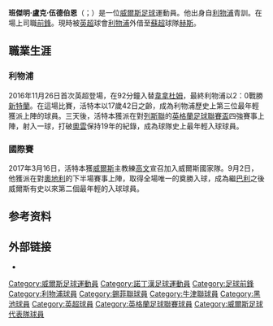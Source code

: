 {{noteTA|G1=足球|G2=liverpoolfc|G3=EPL|G4=FAcup
|T=zh-hans:本·伍德伯恩;zh-hk:賓·活特本;zh-tw:本·伍德伯恩;
|1=zh-hans:本·伍德伯恩;zh-hk:賓·活特本;zh-tw:本·伍德伯恩;
|2=zh-hans:伍德伯恩;zh-hk:活特本;zh-tw:伍德伯恩;
}}

{{Infobox football biography
|     name = 賓·活特本<br />Ben Woodburn
| image = LFC Parade 2019 01 Ben Woodburn.jpg
| image_size = 200
|        caption = 
|       fullname = Benjamin Luke Woodburn<ref>{{cite web |url=https://www.efl.com/siteassets/image/201920/general-news/efl-squad-numbering-06.09.2019.pdf |title=Notification of shirt numbers: Oxford United |publisher=English Football League |page=52 |access-date=2021-03-31 |archive-date=2019-10-26 |archive-url=https://web.archive.org/web/20191026130103/https://www.efl.com/siteassets/image/201920/general-news/efl-squad-numbering-06.09.2019.pdf |dead-url=no }}</ref>
|    birth_date = {{birth date and age|1999|10|15|df=y}}
| birth_place = {{ENG}}[[诺丁汉|诺丁汉]]
|         height = 1.74m
|       position = [[前鋒_(足球)|前鋒]]
| currentclub =  [[哈茨足球俱乐部|赫斯]] ([[利物浦足球俱乐部|利物浦]]外借)
| clubnumber = 9
|    youthyears1 = 2007–2016 |youthclubs1 = [[利物浦足球俱乐部|利物浦]]
|         years1 = 2016–     |clubs1 = [[利物浦足球俱乐部|利物浦]] |caps1 = 6 |goals1 = 0 <!-- LEAGUE ONLY -->
|         years2 = 2018–2019 |clubs2 = → [[錫菲聯足球會|錫菲聯]] |caps2 = 7 |goals2 = 0
| years3  = 2019–2020
| clubs3  = → [[牛津聯足球會|牛津聯]]（外借）
| caps3   = 11
| goals3  = 1
| years4  = 2020–2021
| clubs4  = → [[黑池足球會|黑池]] (外借)
| caps4   = 10
| goals4  = 0
| years5  = 2021–
| clubs5  = → [[哈茨足球俱乐部|赫斯]] (外借)
| caps5   = 14
| goals5  = 2
| nationalyears1 = 2014      |nationalteam1 = 威爾斯U15 |nationalcaps1 = 2 |nationalgoals1 = 0
| nationalyears2 = 2015      |nationalteam2 = 威爾斯U16 |nationalcaps2 = 1 |nationalgoals2 = 3
| nationalyears3 = 2014–2016
| nationalteam3 = 威爾斯U17
| nationalcaps3 = 8
| nationalgoals3 = 1
| nationalyears4 = 2016–2018
| nationalteam4 = 威爾斯U19
| nationalcaps4 = 4
| nationalgoals4 = 2
| nationalyears5 = 2017–
| nationalteam5 = [[威爾斯足球代表隊|威爾斯]]
| nationalcaps5 = 11
| nationalgoals5 = 2
|       pcupdate =  2021年12月12日
| nationalteam-update = 2021年9月1日
}}

'''班傑明·盧克·伍德伯恩'''（{{lang-en|Benjamin Luke Woodburn}}；{{bd|1999年|10月12日}}）是一位[[威爾斯|威爾斯]][[足球|足球]]運動員。他出身自[[利物浦足球俱樂部|利物浦]]青訓。在場上司職[[前鋒_(足球)|前鋒]]。現時被[[英格兰足球超级联赛|英超]]球會[[利物浦足球俱乐部|利物浦]]外借至[[蘇超|蘇超]]球隊[[哈茨足球俱乐部|赫斯]]。

== 職業生涯 ==

=== 利物浦 ===
2016年11月26日首次英超登場，在92分鐘入替[[吉奥吉尼奥·维纳尔杜姆|韋拿杜姆]]，最終利物浦以2：0戰勝[[桑德兰足球俱乐部|新特蘭]]。在這場比賽，活特本以17歲42日之齡，成為利物浦歷史上第三位最年輕獲派上陣的球員。三天後，活特本獲派在對[[列斯聯足球會|列斯聯]]的[[英格蘭足球聯賽盃|英格蘭足球聯賽盃]]四強賽事上陣，射入一球，打破[[迈克尔·欧文|奧雲]]保持19年的紀錄，成為球隊史上最年輕入球球員。 

=== 國際賽 ===
2017年3月16日，活特本獲[[威爾斯足球代表隊|威爾斯]]主教練[[基斯·高文_(足球員)|高文]]宣召加入威爾斯國家隊。9月2日，他獲派在對[[奧地利國家足球隊|奧地利]]的下半場賽事上陣，取得全場唯一的奠勝入球，成為繼[[加雷斯·贝尔|巴利]]之後威爾斯有史以來第二個最年輕的入球球員。

==参考资料==
{{reflist}}

==外部链接==
*{{Soccerway}}

<!--{{利物浦球員名單}}-->
{{哈茨球員名單}}

{{DEFAULTSORT:Woodburn, Ben}}
[[Category:威爾斯足球運動員|Category:威爾斯足球運動員]]
[[Category:諾丁漢足球運動員|Category:諾丁漢足球運動員]]
[[Category:足球前鋒|Category:足球前鋒]]
[[Category:利物浦球員|Category:利物浦球員]]
[[Category:錫菲聯球員|Category:錫菲聯球員]]
[[Category:牛津聯球員|Category:牛津聯球員]]
[[Category:黑池球員|Category:黑池球員]]
[[Category:英超球員|Category:英超球員]]
[[Category:英格蘭足球聯賽球員|Category:英格蘭足球聯賽球員]]
[[Category:威爾斯足球代表隊球員|Category:威爾斯足球代表隊球員]]